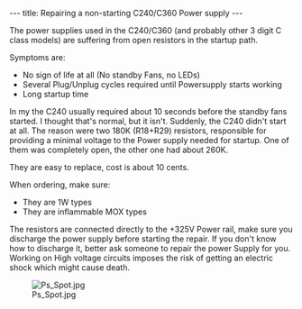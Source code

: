 ---
title: Repairing a non-starting C240/C360 Power supply
---

The power supplies used in the C240/C360 (and probably other 3 digit C class models) are suffering from open resistors in the startup path.

Symptoms are:

* No sign of life at all (No standby Fans, no LEDs)
* Several Plug/Unplug cycles required until Powersupply starts working
* Long startup time

In my the C240 usually required about 10 seconds before the standby fans started. I thought that's normal, but it isn't. Suddenly, the C240 didn't start at all. The reason were two 180K (R18+R29) resistors, responsible for providing a minimal voltage to the Power supply needed for startup. One of them
was completely open, the other one had about 260K.

They are easy to replace, cost is about 10 cents.

When ordering, make sure:

* They are 1W types
* They are inflammable MOX types

The resistors are connected directly to the +325V Power rail, make sure you discharge the power supply before starting the repair. If you don't know how to discharge it, better ask someone to repair the power Supply for you. Working on High voltage circuits imposes the risk of getting an electric shock which might cause death.

[[File:Ps Spot.jpg]]